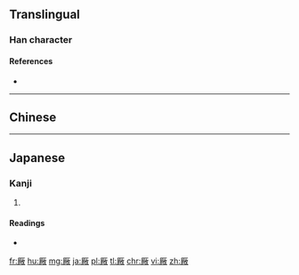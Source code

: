 {{also|廠}}
==Translingual==
{{Han compound|敞|厂|c1=p|c2=s|ls=psc}}

===Han character===
{{Han char|rn=27|rad=厂|as=12|sn=14|four=|canj=MFBK,XMFBK|ids=⿸厂敞}}

====References====
* {{Han ref|kx=0163.041|dkj=03034|dj=0371.050|hdz=10078.020|uh=53B0|ud=21424}}

----

==Chinese==
{{zh-see|廠|v}}

----

==Japanese==

===Kanji===
{{ja-kanji|grade=|rs=厂12}}

# {{defn|lang=ja|sort=厂12}}

====Readings====
* {{ja-readings|on=[[しょう]] (shō)|kun=[[うまや]] (umaya)}}

[[fr:厰]]
[[hu:厰]]
[[mg:厰]]
[[ja:厰]]
[[pl:厰]]
[[tl:厰]]
[[chr:厰]]
[[vi:厰]]
[[zh:厰]]